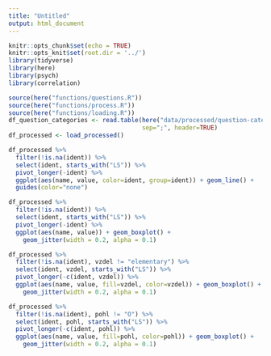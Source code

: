 ```yaml
---
title: "Untitled"
output: html_document
---
```


```r
knitr::opts_chunk$set(echo = TRUE)
knitr::opts_knit$set(root.dir = '../')
library(tidyverse)
library(here)
library(psych)
library(correlation)
```

```r
source(here("functions/questions.R"))
source(here("functions/process.R"))
source(here("functions/loading.R"))
df_question_categories <- read.table(here("data/processed/question-categories.csv"),
                                     sep=";", header=TRUE)
df_processed <- load_processed()
```

```r
df_processed %>%
  filter(!is.na(ident)) %>%
  select(ident, starts_with("LS")) %>%
  pivot_longer(-ident) %>%
  ggplot(aes(name, value, color=ident, group=ident)) + geom_line() +
  guides(color="none")
```

```r
df_processed %>%
  filter(!is.na(ident)) %>%
  select(ident, starts_with("LS")) %>%
  pivot_longer(-ident) %>%
  ggplot(aes(name, value)) + geom_boxplot() +
    geom_jitter(width = 0.2, alpha = 0.1)
```

```r
df_processed %>%
  filter(!is.na(ident), vzdel != "elementary") %>%
  select(ident, vzdel, starts_with("LS")) %>%
  pivot_longer(-c(ident, vzdel)) %>%
  ggplot(aes(name, value, fill=vzdel, color=vzdel)) + geom_boxplot() +
    geom_jitter(width = 0.2, alpha = 0.1)
```

```r
df_processed %>%
  filter(!is.na(ident), pohl != "O") %>%
  select(ident, pohl, starts_with("LS")) %>%
  pivot_longer(-c(ident, pohl)) %>%
  ggplot(aes(name, value, fill=pohl, color=pohl)) + geom_boxplot() +
    geom_jitter(width = 0.2, alpha = 0.1)
```